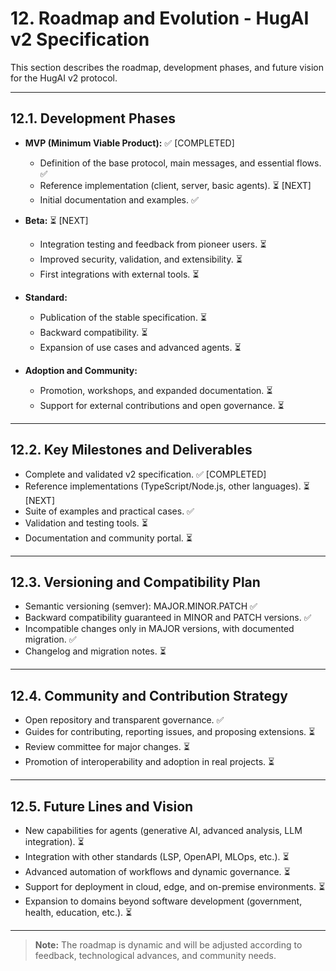 # 12. Roadmap and Evolution - HugAI v2 Specification

This section describes the roadmap, development phases, and future vision for the HugAI v2 protocol.

---

## 12.1. Development Phases

- **MVP (Minimum Viable Product):** ✅ [COMPLETED]
  - Definition of the base protocol, main messages, and essential flows. ✅
  - Reference implementation (client, server, basic agents). ⏳ [NEXT]
  - Initial documentation and examples. ✅

- **Beta:** ⏳ [NEXT]
  - Integration testing and feedback from pioneer users. ⏳
  - Improved security, validation, and extensibility. ⏳
  - First integrations with external tools. ⏳

- **Standard:**
  - Publication of the stable specification. ⏳
  - Backward compatibility. ⏳
  - Expansion of use cases and advanced agents. ⏳

- **Adoption and Community:**
  - Promotion, workshops, and expanded documentation. ⏳
  - Support for external contributions and open governance. ⏳

---

## 12.2. Key Milestones and Deliverables

- Complete and validated v2 specification. ✅ [COMPLETED]
- Reference implementations (TypeScript/Node.js, other languages). ⏳ [NEXT]
- Suite of examples and practical cases. ✅
- Validation and testing tools. ⏳
- Documentation and community portal. ⏳

---

## 12.3. Versioning and Compatibility Plan

- Semantic versioning (semver): MAJOR.MINOR.PATCH ✅
- Backward compatibility guaranteed in MINOR and PATCH versions. ✅
- Incompatible changes only in MAJOR versions, with documented migration. ✅
- Changelog and migration notes. ⏳

---

## 12.4. Community and Contribution Strategy

- Open repository and transparent governance. ✅
- Guides for contributing, reporting issues, and proposing extensions. ⏳
- Review committee for major changes. ⏳
- Promotion of interoperability and adoption in real projects. ⏳

---

## 12.5. Future Lines and Vision

- New capabilities for agents (generative AI, advanced analysis, LLM integration). ⏳
- Integration with other standards (LSP, OpenAPI, MLOps, etc.). ⏳
- Advanced automation of workflows and dynamic governance. ⏳
- Support for deployment in cloud, edge, and on-premise environments. ⏳
- Expansion to domains beyond software development (government, health, education, etc.). ⏳

---

> **Note:** The roadmap is dynamic and will be adjusted according to feedback, technological advances, and community needs.